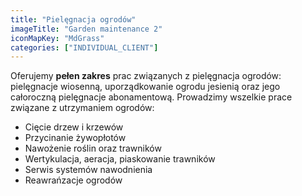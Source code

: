 ```yaml
---
title: "Pielęgnacja ogrodów"
imageTitle: "Garden maintenance 2"
iconMapKey: "MdGrass"
categories: ["INDIVIDUAL_CLIENT"]
---
```


Oferujemy **pełen zakres** prac związanych z&nbsp;pielęgnacja ogrodów: pielęgnacje wiosenną, uporządkowanie ogrodu jesienią oraz jego całoroczną pielęgnacje abonamentową. Prowadzimy wszelkie prace związane z&nbsp;utrzymaniem ogrodów:

- Cięcie drzew i krzewów
- Przycinanie żywopłotów
- Nawożenie roślin oraz trawników
- Wertykulacja, aeracja, piaskowanie trawników
- Serwis systemów nawodnienia
- Reawrańzacje ogrodów
